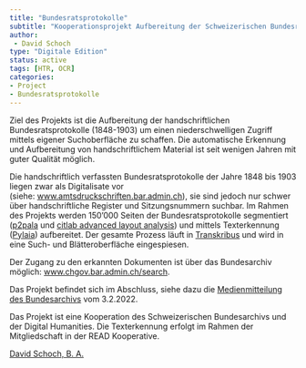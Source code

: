 ```yaml
---
title: "Bundesratsprotokolle"
subtitle: "Kooperationsprojekt Aufbereitung der Schweizerischen Bundesratsprotokolle"
author: 
 - David Schoch
type: "Digitale Edition"
status: active
tags: [HTR, OCR]
categories:
- Project
- Bundesratsprotokolle
---
```


Ziel des Projekts ist die Aufbereitung der handschriftlichen Bundesratsprotokolle (1848-1903) um einen niederschwelligen Zugriff mittels eigener Suchoberfläche zu schaffen. Die automatische Erkennung und Aufbereitung von handschriftlichem Material ist seit wenigen Jahren mit guter Qualität möglich.

Die handschriftlich verfassten Bundesratsprotokolle der Jahre 1848 bis 1903 liegen zwar als Digitalisate vor (siehe: [www.amtsdruckschriften.bar.admin.ch](https://www.amtsdruckschriften.bar.admin.ch/)), sie sind jedoch nur schwer über handschriftliche Register und Sitzungsnummern suchbar. Im Rahmen des Projekts werden 150'000 Seiten der Bundesratsprotokolle segmentiert ([p2pala](https://github.com/lquirosd/P2PaLA/) und [citlab advanced layout analysis](https://github.com/CITlabRostock)) und mittels Texterkennung ([Pylaia](https://github.com/jpuigcerver/PyLaia)) aufbereitet. Der gesamte Prozess läuft in [Transkribus](https://transkribus.eu/Transkribus/) und wird in eine Such- und Blätteroberfläche eingespiesen.

Der Zugang zu den erkannten Dokumenten ist über das Bundesarchiv möglich: [www.chgov.bar.admin.ch/search](https://www.chgov.bar.admin.ch/search).

Das Projekt befindet sich im Abschluss, siehe dazu die [Medienmitteilung des Bundesarchivs](https://www.bar.admin.ch/bar/de/home/ueber-uns/Medienmitteilungen.msg-id-87028.html) vom 3.2.2022.

Das Projekt ist eine Kooperation des Schweizerischen Bundesarchivs und der Digital Humanities. Die Texterkennung erfolgt im Rahmen der Mitgliedschaft in der READ Kooperative.

[David Schoch, B. A.](https://www.dh.unibe.ch/forschung/digitale_editionen/aufbereitung_bundesratsprotokolle/index_ger.html#)

[ ](https://www.dh.unibe.ch/forschung/digitale_editionen/aufbereitung_bundesratsprotokolle/index_ger.html#gallery-modal_e1379253)

[ ](https://www.dh.unibe.ch/forschung/digitale_editionen/aufbereitung_bundesratsprotokolle/index_ger.html#gallery-modal_e1379253)[ ](https://readcoop.eu/)